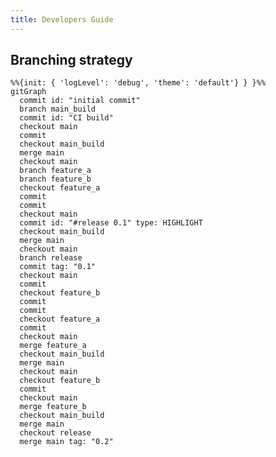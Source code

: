 ```yaml
---
title: Developers Guide
---
```



## Branching strategy


```mermaid
%%{init: { 'logLevel': 'debug', 'theme': 'default'} } }%%
gitGraph
  commit id: "initial commit"
  branch main_build
  commit id: "CI build"
  checkout main
  commit
  checkout main_build
  merge main
  checkout main
  branch feature_a
  branch feature_b
  checkout feature_a
  commit
  commit
  checkout main
  commit id: "#release 0.1" type: HIGHLIGHT
  checkout main_build
  merge main
  checkout main
  branch release
  commit tag: "0.1"
  checkout main
  commit
  checkout feature_b
  commit
  commit
  checkout feature_a
  commit
  checkout main
  merge feature_a
  checkout main_build
  merge main
  checkout main
  checkout feature_b
  commit
  checkout main
  merge feature_b
  checkout main_build
  merge main
  checkout release
  merge main tag: "0.2"
```

